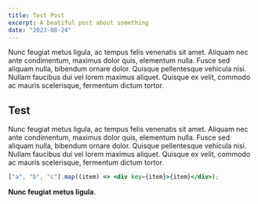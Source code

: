 ```yaml
---
title: Test Post
excerpt: A beatiful post about something
date: "2023-08-24"
---
```


Nunc feugiat metus ligula, ac tempus felis venenatis sit amet. Aliquam nec ante condimentum, maximus dolor quis, elementum nulla. Fusce sed aliquam nulla, bibendum ornare dolor. Quisque pellentesque vehicula nisi. Nullam faucibus dui vel lorem maximus aliquet. Quisque ex velit, commodo ac mauris scelerisque, fermentum dictum tortor.

## Test

Nunc feugiat metus ligula, ac tempus felis venenatis sit amet. Aliquam nec ante condimentum, maximus dolor quis, elementum nulla. Fusce sed aliquam nulla, bibendum ornare dolor. Quisque pellentesque vehicula nisi. Nullam faucibus dui vel lorem maximus aliquet. Quisque ex velit, commodo ac mauris scelerisque, fermentum dictum tortor.

```jsx
["a", "b", "c"].map((item) => <div key={item}>{item}</div>);
```

**Nunc feugiat metus ligula**.
